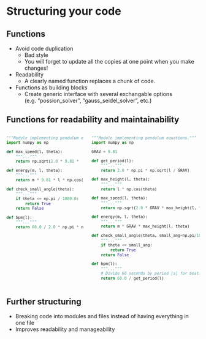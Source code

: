 # Structuring your code

<!--=================================================================================-->

## Functions {.smaller}

- Avoid code duplication
    - Bad style
    - You will forget to update all the copies at one point when you make changes!
- Readability
    - A clearly named function replaces a chunk of code.
- Functions as building blocks
    - Create generic interface with several exchangable options (e.g. "possion_solver", "gauss_seidel_solver", etc.)
    
    
## Functions for readability and maintainability {.smaller}

:::: {.columns}

::: {.column width="50%"}
:::{ style="font-size: 85%;"}
```python {code-line-numbers="|20,6,10"}
"""Module implementing pendulum equations."""
import numpy as np

def max_speed(l, theta):
    """..."""
    return np.sqrt(2.0 * 9.81 *  l * np.cos(theta))

def energy(m, l, theta):
    """..."""
    return m * 9.81 * l * np.cos(theta)

def check_small_angle(theta):
    """..."""
    if theta <= np.pi / 1800.0:
        return True
    return False

def bpm(l):
    """..."""
    return 60.0 / 2.0 * np.pi * np.sqrt(l / 9.81)




```
:::
:::
::: {.column}
:::{ style="font-size: 85%;"}
```python {code-line-numbers="|6,7,8|10,11,12|16,20,31"}
"""Module implementing pendulum equations."""
import numpy as np

GRAV = 9.81

def get_period(l):
    """..."""
    return 2.0 * np.pi * np.sqrt(l / GRAV)

def max_height(l, theta):
    """..."""
    return l * np.cos(theta)

def max_speed(l, theta):
    """..."""
    return np.sqrt(2.0 * GRAV * max_height(l, theta))

def energy(m, l, theta):
    """..."""
    return m * GRAV * max_height(l, theta)

def check_small_angle(theta, small_ang=np.pi/1800.0):
    """..."""
    if theta <= small_ang:
        return True
    return False

def bpm(l):
    """..."""
    # Divide 60 seconds by period [s] for beats per minute
    return 60.0 / get_period(l)
```
:::
:::
::::    
    
<!--=================================================================================-->

## Further structuring {.smaller}

 - Breaking code into modules and files instead of having everything in one file
 - Improves readability and manageability

 
<!--=================================================================================-->
